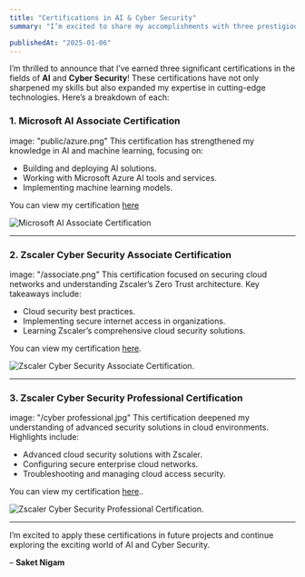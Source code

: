 ```yaml
---
title: "Certifications in AI & Cyber Security"
summary: "I’m excited to share my accomplishments with three prestigious certifications: Microsoft AI Associate, Zscaler Cyber Security Associate, and Zscaler Cyber Security Professional."

publishedAt: "2025-01-06"
---
```


I’m thrilled to announce that I’ve earned three significant certifications in the fields of **AI** and **Cyber Security**! These certifications have not only sharpened my skills but also expanded my expertise in cutting-edge technologies. Here’s a breakdown of each:

### 1. **Microsoft AI Associate Certification**
image: "public/azure.png"
This certification has strengthened my knowledge in AI and machine learning, focusing on:
- Building and deploying AI solutions.
- Working with Microsoft Azure AI tools and services.
- Implementing machine learning models.

You can view my certification [here](https://learn.microsoft.com/api/credentials/share/en-us/SaketNigam-4913/2F11B199A8805B16?sharingId=BE37D6CDBD73A2D)

![Microsoft AI Associate Certification](https://learn.microsoft.com/api/credentials/share/en-us/SaketNigam-4913/2F11B199A8805B16?sharingId=BE37D6CDBD73A2D)

---

### 2. **Zscaler Cyber Security Associate Certification**
image: "/associate.png"
This certification focused on securing cloud networks and understanding Zscaler’s Zero Trust architecture. Key takeaways include:
- Cloud security best practices.
- Implementing secure internet access in organizations.
- Learning Zscaler’s comprehensive cloud security solutions.

You can view my certification [here](https://verify.skilljar.com/c/b7zvux9g7ubs).

![Zscaler Cyber Security Associate Certification](https://verify.skilljar.com/c/b7zvux9g7ubs).

---

### 3. **Zscaler Cyber Security Professional Certification**
image: "/cyber professional.jpg"
This certification deepened my understanding of advanced security solutions in cloud environments. Highlights include:
- Advanced cloud security solutions with Zscaler.
- Configuring secure enterprise cloud networks.
- Troubleshooting and managing cloud access security.

You can view my certification [here](https://verify.skilljar.com/c/k4ozkyy3prwy)..

![Zscaler Cyber Security Professional Certification](https://verify.skilljar.com/c/k4ozkyy3prwy).

---

I’m excited to apply these certifications in future projects and continue exploring the exciting world of AI and Cyber Security.

– **Saket Nigam**
